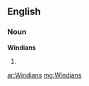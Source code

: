 ==English==

===Noun===
'''Windians'''

# {{plural of|[[Windian]]}}

[[ar:Windians]]
[[mg:Windians]]